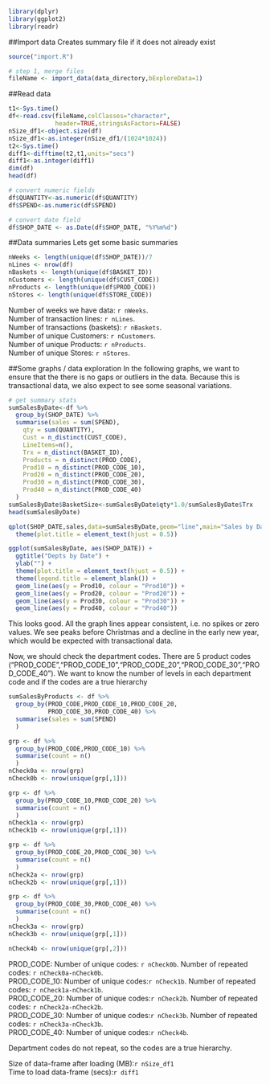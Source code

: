 
```r
library(dplyr)
library(ggplot2)
library(readr)
```

##Import data
Creates summary file if it does not already exist
```r
source("import.R")

# step 1, merge files
fileName <- import_data(data_directory,bExploreData=1)
```

##Read data
```r
t1<-Sys.time()
df<-read.csv(fileName,colClasses="character",
             header=TRUE,stringsAsFactors=FALSE)
nSize_df1<-object.size(df)
nSize_df1<-as.integer(nSize_df1/(1024*1024))
t2<-Sys.time()
diff1<-difftime(t2,t1,units="secs")
diff1<-as.integer(diff1)
dim(df)
head(df)

# convert numeric fields
df$QUANTITY<-as.numeric(df$QUANTITY)
df$SPEND<-as.numeric(df$SPEND)

# convert date field
df$SHOP_DATE <- as.Date(df$SHOP_DATE, "%Y%m%d")
```
##Data summaries
Lets get some basic summaries
```r
nWeeks <- length(unique(df$SHOP_DATE))/7
nLines <- nrow(df)
nBaskets <- length(unique(df$BASKET_ID))
nCustomers <- length(unique(df$CUST_CODE))
nProducts <- length(unique(df$PROD_CODE))
nStores <- length(unique(df$STORE_CODE))
```
Number of weeks we have data: `r nWeeks`.  
Number of transaction lines: `r nLines`.  
Number of transactions (baskets): `r nBaskets`.  
Number of unique Customers: `r nCustomers`.  
Number of unique Products: `r nProducts`.  
Number of unique Stores: `r nStores`.  

##Some graphs / data exploration
In the following graphs, we want to ensure that the there is no gaps or outliers in the data. Because this is transactional data, we also expect to see some seasonal variations.
```r
# get summary stats
sumSalesByDate<-df %>%
  group_by(SHOP_DATE) %>%
  summarise(sales = sum(SPEND),
    qty = sum(QUANTITY),
    Cust = n_distinct(CUST_CODE),
    LineItems=n(),
    Trx = n_distinct(BASKET_ID),
    Products = n_distinct(PROD_CODE),
    Prod10 = n_distinct(PROD_CODE_10),
    Prod20 = n_distinct(PROD_CODE_20),
    Prod30 = n_distinct(PROD_CODE_30),
    Prod40 = n_distinct(PROD_CODE_40)
  )
sumSalesByDate$BasketSize<-sumSalesByDate$qty*1.0/sumSalesByDate$Trx
head(sumSalesByDate)

qplot(SHOP_DATE,sales,data=sumSalesByDate,geom="line",main="Sales by Date")+
  theme(plot.title = element_text(hjust = 0.5))

ggplot(sumSalesByDate, aes(SHOP_DATE)) +
  ggtitle("Depts by Date") +
  ylab("") +
  theme(plot.title = element_text(hjust = 0.5)) +
  theme(legend.title = element_blank()) +
  geom_line(aes(y = Prod10, colour = "Prod10")) + 
  geom_line(aes(y = Prod20, colour = "Prod20")) + 
  geom_line(aes(y = Prod30, colour = "Prod30")) + 
  geom_line(aes(y = Prod40, colour = "Prod40"))
```
This looks good. All the graph lines appear consistent, i.e. no spikes or zero values. We see peaks before Christmas and a decline in the early new year, which would be expected with transactional data.

Now, we should check the department codes. There are 5 product codes ("PROD_CODE","PROD_CODE_10","PROD_CODE_20","PROD_CODE_30","PROD_CODE_40"). We want to know the number of levels in each department code and if the codes are a true hierarchy

```r
sumSalesByProducts <- df %>%
  group_by(PROD_CODE,PROD_CODE_10,PROD_CODE_20,
           PROD_CODE_30,PROD_CODE_40) %>%
  summarise(sales = sum(SPEND)
  )

grp <- df %>%
  group_by(PROD_CODE,PROD_CODE_10) %>%
  summarise(count = n()
  )
nCheck0a <- nrow(grp)
nCheck0b <- nrow(unique(grp[,1]))

grp <- df %>%
  group_by(PROD_CODE_10,PROD_CODE_20) %>%
  summarise(count = n()
  )
nCheck1a <- nrow(grp)
nCheck1b <- nrow(unique(grp[,1]))

grp <- df %>%
  group_by(PROD_CODE_20,PROD_CODE_30) %>%
  summarise(count = n()
  )
nCheck2a <- nrow(grp)
nCheck2b <- nrow(unique(grp[,1]))

grp <- df %>%
  group_by(PROD_CODE_30,PROD_CODE_40) %>%
  summarise(count = n()
  )
nCheck3a <- nrow(grp)
nCheck3b <- nrow(unique(grp[,1]))

nCheck4b <- nrow(unique(grp[,2]))
```
PROD_CODE: Number of unique codes: `r nCheck0b`. Number of repeated codes: `r nCheck0a-nCheck0b`.  
PROD_CODE_10: Number of unique codes:`r nCheck1b`. Number of repeated codes: `r nCheck1a-nCheck1b`.  
PROD_CODE_20: Number of unique codes:`r nCheck2b`. Number of repeated codes: `r nCheck2a-nCheck2b`.  
PROD_CODE_30: Number of unique codes:`r nCheck3b`. Number of repeated codes: `r nCheck3a-nCheck3b`.  
PROD_CODE_40: Number of unique codes:`r nCheck4b`.  

Department codes do not repeat, so the codes are a true hierarchy.  

Size of data-frame after loading (MB):`r nSize_df1`  
Time to load data-frame (secs):`r diff1`  
